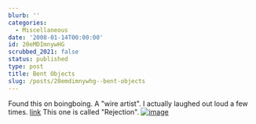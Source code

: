```yaml
---
blurb: ''
categories:
  - Miscellaneous
date: '2008-01-14T00:00:00'
id: 20eMDImnywHG
scrubbed_2021: false
status: published
type: post
title: Bent Objects
slug: /posts/20emdimnywhg--bent-objects
---
```


Found this on boingboing. A "wire artist". I actually laughed out
loud a few times. [link](http://bentobjects.blogspot.com/) This one
is called "Rejection".
[![image](http://bp2.blogger.com/_viHEhhBk2WY/Rnc2aS3EEBI/AAAAAAAAAXw/o9b8SiGQ_p4/s400/rejection1_1_1.jpg)](http://bentobjects.blogspot.com/2007/06/rejection-1-for-illustration-friday-and.html)
